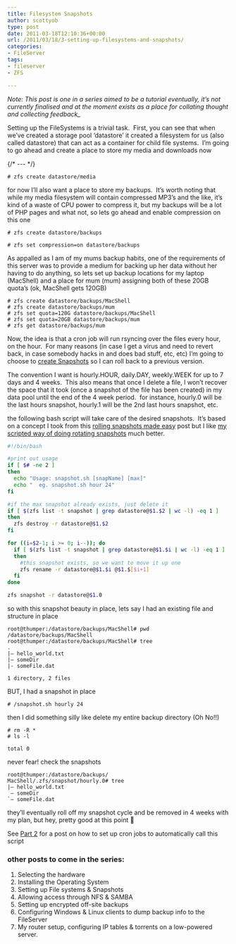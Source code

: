 ```yaml
---
title: Filesystem Snapshots
author: scottyob
type: post
date: 2011-03-18T12:10:36+00:00
url: /2011/03/18/3-setting-up-filesystems-and-snapshots/
categories:
- FileServer
tags:
- fileserver
- ZFS

---
```

*Note: This post is one in a series aimed to be a tutorial eventually, it’s not currently finalised and at the moment exists as a place for collating thought and collecting feedback_*

Setting up the FileSystems is a trivial task.  First, you can see that when we’ve created a storage pool ‘datastore’ it created a filesystem for us (also called datastore) that can act as a container for child file systems.  I’m going to go ahead and create a place to store my media and downloads now

{/* --- */}

```
# zfs create datastore/media
```

for now I’ll also want a place to store my backups.  It’s worth noting that while my media filesystem will contain compressed MP3’s and the like, it’s kind of a waste of CPU power to compress it, but my backups will be a lot of PHP pages and what not, so lets go ahead and enable compression on this one

```
# zfs create datastore/backups
```

```
# zfs set compression=on datastore/backups
```

As appalled as I am of my mums backup habits, one of the requirements of this server was to provide a medium for backing up her data without her having to do anything, so lets set up backup locations for my laptop (MacShell) and a place for mum (mum) assigning both of these 20GB quota’s (ok, MacShell gets 120GB)

```
# zfs create datastore/backups/MacShell
# zfs create datastore/backups/mum
# zfs set quota=120G datastore/backups/MacShell
# zfs set quota=20GB datastore/backups/mum
# zfs get datastore/backups/mum
```

Now, the idea is that a cron job will run rsyncing over the files every hour, on the hour.  For many reasons (in case I get a virus and need to revert back, in case somebody hacks in and does bad stuff, etc, etc) I’m going to choose to [create Snapshots](http://docs.huihoo.com/opensolaris/solaris-zfs-administration-guide/html/ch06.html) so I can roll back to a previous version.

The convention I want is hourly.HOUR, daily.DAY, weekly.WEEK for up to 7 days and 4 weeks.  This also means that once I delete a file, I won’t recover the space that it took (once a snapshot of the file has been created) in my data pool until the end of the 4 week period.  for instance, hourly.0 will be the last hours snapshot, hourly.1 will be the 2nd last hours snapshot, etc.

the following bash script will take care of the desired snapshots.  It’s based on a concept I took from this [rolling snapshots made easy](http://blogs.sun.com/mmusante/entry/rolling_snapshots_made_easy) post but I like [my scripted way of doing rotating snapshots](/img/old/2011/03/snapshot.sh) much better.

```bash
#!/bin/bash

#print out usage
if [ $# -ne 2 ]
then
  echo "Usage: snapshot.sh [snapName] [max]"
  echo "  eg. snapshot.sh hour 24"
fi

#if the max snapshot already exists, just delete it
if [ $(zfs list -t snapshot | grep datastore@$1.$2 | wc -l) -eq 1 ]
then
  zfs destroy -r datastore@$1.$2
fi

for ((i=$2-1; i >= 0; i--)); do
  if [ $(zfs list -t snapshot | grep datastore@$1.$i | wc -l) -eq 1 ]
  then
    #this snapshot exists, so we want to move it up one
    zfs rename -r datastore@$1.$i @$1.$[$i+1]
  fi
done

zfs snapshot -r datastore@$1.0
```

so with this snapshot beauty in place, lets say I had an existing file and structure in place
```
root@thumper:/datastore/backups/MacShell# pwd
/datastore/backups/MacShell
root@thumper:/datastore/backups/MacShell# tree
.
|– hello_world.txt
|– someDir
|- someFile.dat

1 directory, 2 files
```

BUT, I had a snapshot in place
```
# /snapshot.sh hourly 24
```

then I did something silly like delete my entire backup directory (Oh No!!)

```
# rm -R *
# ls -l

total 0
```

never fear! check the snapshots
```
root@thumper:/datastore/backups/
MacShell/.zfs/snapshot/hourly.0# tree
|– hello_world.txt
 – someDir
`– someFile.dat
```

they’ll eventually roll off my snapshot cycle and be removed in 4 weeks with my plan, but hey, pretty good at this point 🙂

See [Part 2](http://www.scottyob.com/?p=96) for a post on how to set up cron jobs to automatically call this script

### other posts to come in the series:

1. Selecting the hardware
2. Installing the Operating System
3. Setting up File systems & Snapshots
4. Allowing access through NFS & SAMBA
5. Setting up encrypted off-site backups
6. Configuring Windows & Linux clients to dump backup info to the FileServer
7. My router setup, configuring IP tables & torrents on a low-powered server.
